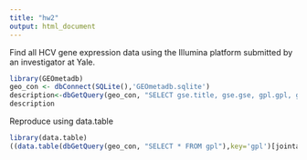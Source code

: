 ```yaml
---
title: "hw2"
output: html_document
---
```


Find all HCV gene expression data using the Illumina platform submitted by an investigator at Yale. 
```r
library(GEOmetadb)
geo_con <- dbConnect(SQLite(),'GEOmetadb.sqlite')
description<-dbGetQuery(geo_con, "SELECT gse.title, gse.gse, gpl.gpl, gpl.manufacturer, gpl.description FROM (gse JOIN gse_gpl ON gse.gse=gse_gpl.gse) j JOIN gpl ON j.gpl=gpl.gpl WHERE gse.Title LIKE '%HCV%' AND gse.contact LIKE '%Yale%' AND gpl.manufacturer LIKE '%Illumina%';")
description

```

Reproduce using data.table
```r
library(data.table)
((data.table(dbGetQuery(geo_con, "SELECT * FROM gpl"),key='gpl')[jointable])[i.title %like% 'HCV' & i.contact %like% 'Yale' & manufacturer %like% 'Illumina'])[,list(i.title,gse,gpl,manufacturer,description)]
                                                 
```


